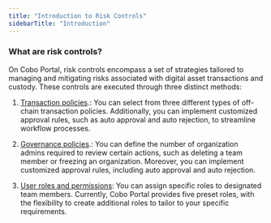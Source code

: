 ```yaml
---
title: "Introduction to Risk Controls"
sidebarTitle: "Introduction"
---
```


### What are risk controls?

On Cobo Portal, risk controls encompass a set of strategies tailored to managing and mitigating risks associated with digital asset transactions and custody. These controls are executed through three distinct methods:

1. [Transaction policies](/cobo-portal/risk-controls/transaction-policies/types-of-tx-policies).: You can select from three different types of off-chain transaction policies. Additionally, you can implement customized approval rules, such as auto approval and auto rejection, to streamline workflow processes.

2. [Governance policies](/cobo-portal/organization/security/overview2).: You can define the number of organization admins required to review certain actions, such as deleting a team member or freezing an organization. Moreover, you can implement customized approval rules, including auto approval and auto rejection.

3. [User roles and permissions](/cobo-portal/organization/security/overview1): You can assign specific roles to designated team members. Currently, Cobo Portal provides five preset roles, with the flexibility to create additional roles to tailor to your specific requirements.
